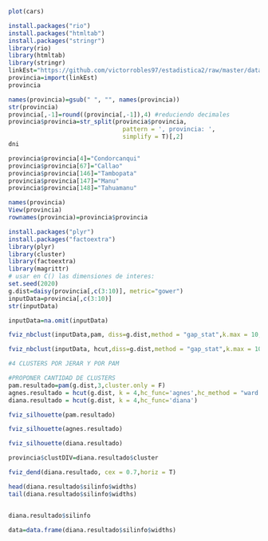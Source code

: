 

```r
plot(cars)
```

```r
install.packages("rio")
install.packages("htmltab")
install.packages("stringr")
library(rio)
library(htmltab)
library(stringr)
linkEst="https://github.com/victorrobles97/estadistica2/raw/master/data1.xlsx"
provincia=import(linkEst)
provincia

```



```r
names(provincia)=gsub(" ", "", names(provincia))
str(provincia)
provincia[,-1]=round((provincia[,-1]),4) #reduciendo decimales
provincia$provincia=str_split(provincia$provincia,
                                pattern = ', provincia: ',
                                simplify = T)[,2]
dni
```

```r
provincia$provincia[4]="Condorcanqui"
provincia$provincia[67]="Callao"
provincia$provincia[146]="Tambopata"
provincia$provincia[147]="Manu"
provincia$provincia[148]="Tahuamanu"

names(provincia)
View(provincia)
rownames(provincia)=provincia$provincia
```

```r
install.packages("plyr")
install.packages("factoextra")
library(plyr)
library(cluster)
library(factoextra)
library(magrittr)
# usar en C() las dimensiones de interes:
set.seed(2020)
g.dist=daisy(provincia[,c(3:10)], metric="gower")
inputData=provincia[,c(3:10)]
str(inputData)

inputData=na.omit(inputData)

fviz_nbclust(inputData,pam, diss=g.dist,method = "gap_stat",k.max = 10,verbose = F)

```


```r
fviz_nbclust(inputData, hcut,diss=g.dist,method = "gap_stat",k.max = 10,verbose = F)

#4 CLUSTERS POR JERAR Y POR PAM
```

```r
#PROPONER CANTIDAD DE CLUSTERS
pam.resultado=pam(g.dist,3,cluster.only = F)
agnes.resultado = hcut(g.dist, k = 4,hc_func='agnes',hc_method = "ward.D")
diana.resultado = hcut(g.dist, k = 4,hc_func='diana')
```

```r
fviz_silhouette(pam.resultado)
```


```r
fviz_silhouette(agnes.resultado)
```


```r
fviz_silhouette(diana.resultado)
```

```r

provincia$clustDIV=diana.resultado$cluster
```

```r
fviz_dend(diana.resultado, cex = 0.7,horiz = T)

```
```r
head(diana.resultado$silinfo$widths)
tail(diana.resultado$silinfo$widths)


diana.resultado$silinfo
``` 

```r
data=data.frame(diana.resultado$silinfo$widths)

```